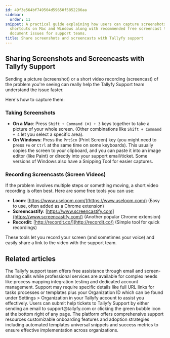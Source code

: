 ```yaml
---
id: 49f3e564bf749504d59650f5852286aa
sidebar:
  order: 11
snippet: A practical guide explaining how users can capture screenshots using keyboard
  shortcuts on Mac and Windows along with recommended free screencast tools to effectively
  document issues for support teams.
title: Share screenshots and screencasts with Tallyfy support
---
```


## Sharing Screenshots and Screencasts with Tallyfy Support

Sending a picture (screenshot) or a short video recording (screencast) of the problem you're seeing can really help the Tallyfy Support team understand the issue faster.

Here's how to capture them:

### Taking Screenshots

*   **On a Mac**: Press `Shift + Command (⌘) + 3` keys together to take a picture of your whole screen. (Other combinations like `Shift + Command + 4` let you select a specific area).
*   **On Windows**: Press the `PrtScn` (Print Screen) key (you might need to press `Fn` or `Ctrl` at the same time on some keyboards). This usually copies the screen to your clipboard, and you can paste it into an image editor (like Paint) or directly into your support email/ticket. Some versions of Windows also have a Snipping Tool for easier captures.

### Recording Screencasts (Screen Videos)

If the problem involves multiple steps or something moving, a short video recording is often best. Here are some free tools you can use:

*   **Loom**: [https://www.useloom.com/](https://www.useloom.com/) (Easy to use, often added as a Chrome extension)
*   **Screencastify**: [https://www.screencastify.com](https://www.screencastify.com/) (Another popular Chrome extension)
*   **Recordit**: [http://recordit.co/](http://recordit.co/) (Simple tool for quick recordings)

These tools let you record your screen (and sometimes your voice) and easily share a link to the video with the support team.


## Related articles
<CardGrid>
<LinkTitleCard header="<b>Support > Contact Tallyfy support or engage in professional services</b>" href="/products/pro/miscellaneous/support/how-can-i-contact-tallyfys-support-team/" > The Tallyfy support team offers free assistance through email and screen-sharing calls while professional services are available for complex needs like process mapping integration testing and dedicated account management. </LinkTitleCard>
<LinkTitleCard header="<b>Support > Provide necessary info to Tallyfy's support team</b>" href="/products/pro/miscellaneous/support/how-to-provide-necessary-info-to-tallyfy-support/" > Support may require specific details like full URL links for tasks processes or templates plus your Organization ID which can be found under Settings > Organization in your Tallyfy account to assist you effectively. </LinkTitleCard>
<LinkTitleCard header="<b>Support > Submit a help ticket</b>" href="/products/pro/miscellaneous/support/how-do-i-submit-a-help-ticket-to-tallyfy/" > Users can submit help tickets to Tallyfy Support by either sending an email to support@tallyfy.com or clicking the green bubble icon at the bottom right of any page. </LinkTitleCard>
<LinkTitleCard header="<b>Miscellaneous > Support</b>" href="/products/pro/miscellaneous/support/" > The platform offers comprehensive support resources customizable onboarding features and adoption strategies including automated templates universal snippets and success metrics to ensure effective implementation across organizations. </LinkTitleCard>
</CardGrid>
